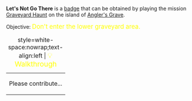 '''Let's Not Go There''' is a [[Badges|badge]] that can be obtained by playing the mission [[Graveyard Haunt]] on the island of [[Angler's Grave]].

Objective: <big style="color:yellow">Don't enter the lower graveyard area.</big>

{| class="mw-collapsible mw-collapsed"
|+ style=white-space:nowrap;text-align:left | <big style="color:yellow">💡 Walkthrough</big>
|-
| Please contribute...
|}